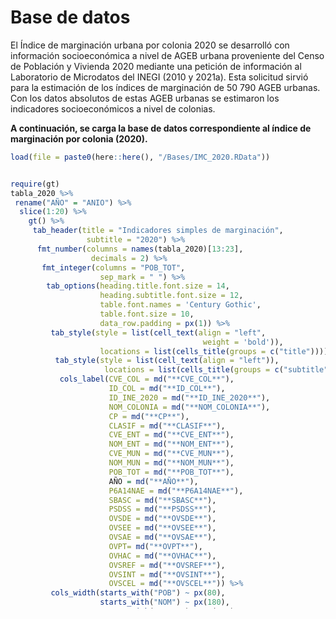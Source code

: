 # Base de datos {.unlisted .unnumbered}

El Índice de marginación urbana por colonia 2020 se desarrolló con información socioeconómica a nivel de AGEB urbana proveniente del Censo de Población y Vivienda 2020 mediante una petición de información al Laboratorio de Microdatos del INEGI (2010 y 2021a). Esta solicitud sirvió para la estimación de los índices de marginación de 50 790 AGEB urbanas. Con los datos absolutos de estas AGEB urbanas se estimaron los indicadores socioeconómicos a nivel de colonias. 

**A continuación, se carga la base de datos correspondiente al índice de marginación por colonia (2020).** 

```r
load(file = paste0(here::here(), "/Bases/IMC_2020.RData")) 
```

<div style="height:700px;overflow:auto;">
```r
require(gt)
tabla_2020 %>% 
 rename("AÑO" = "ANIO") %>%
  slice(1:20) %>%
    gt() %>%
     tab_header(title = "Indicadores simples de marginación",
                 subtitle = "2020") %>%
      fmt_number(columns = names(tabla_2020)[13:23], 
                  decimals = 2) %>%
       fmt_integer(columns = "POB_TOT", 
                    sep_mark = " ") %>%
        tab_options(heading.title.font.size = 14, 
                    heading.subtitle.font.size = 12,
                    table.font.names = 'Century Gothic',
                    table.font.size = 10,
                    data_row.padding = px(1)) %>%
         tab_style(style = list(cell_text(align = "left",
                                           weight = 'bold')),
                    locations = list(cells_title(groups = c("title")))) %>%
          tab_style(style = list(cell_text(align = "left")),
                     locations = list(cells_title(groups = c("subtitle")))) %>%
           cols_label(CVE_COL = md("**CVE_COL**"),
                      ID_COL = md("**ID_COL**"),
                      ID_INE_2020 = md("**ID_INE_2020**"),
                      NOM_COLONIA = md("**NOM_COLONIA**"),
                      CP = md("**CP**"),
                      CLASIF = md("**CLASIF**"),
                      CVE_ENT = md("**CVE_ENT**"),
                      NOM_ENT = md("**NOM_ENT**"), 
                      CVE_MUN = md("**CVE_MUN**"), 
                      NOM_MUN = md("**NOM_MUN**"),
                      POB_TOT = md("**POB_TOT**"), 
                      AÑO = md("**AÑO**"), 
                      P6A14NAE = md("**P6A14NAE**"),
                      SBASC = md("**SBASC**"),
                      PSDSS = md("**PSDSS**"),
                      OVSDE = md("**OVSDE**"),
                      OVSEE = md("**OVSEE**"),
                      OVSAE = md("**OVSAE**"),
                      OVPT= md("**OVPT**"),
                      OVHAC = md("**OVHAC**"),
                      OVSREF = md("**OVSREF**"),
                      OVSINT = md("**OVSINT**"),
                      OVSCEL = md("**OVSCEL**")) %>%
         cols_width(starts_with("POB") ~ px(80), 
                    starts_with("NOM") ~ px(180), 
                    starts_with("NOM_C") ~ px(360), 
                    everything() ~ px(60)) %>%
            as_raw_html() 
```
</div>